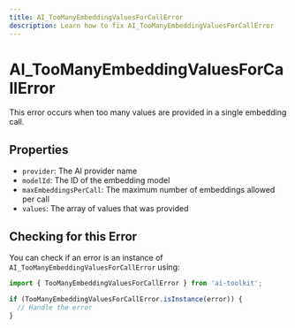 ```yaml
---
title: AI_TooManyEmbeddingValuesForCallError
description: Learn how to fix AI_TooManyEmbeddingValuesForCallError
---
```


# AI_TooManyEmbeddingValuesForCallError

This error occurs when too many values are provided in a single embedding call.

## Properties

- `provider`: The AI provider name
- `modelId`: The ID of the embedding model
- `maxEmbeddingsPerCall`: The maximum number of embeddings allowed per call
- `values`: The array of values that was provided

## Checking for this Error

You can check if an error is an instance of `AI_TooManyEmbeddingValuesForCallError` using:

```typescript
import { TooManyEmbeddingValuesForCallError } from 'ai-toolkit';

if (TooManyEmbeddingValuesForCallError.isInstance(error)) {
  // Handle the error
}
```
